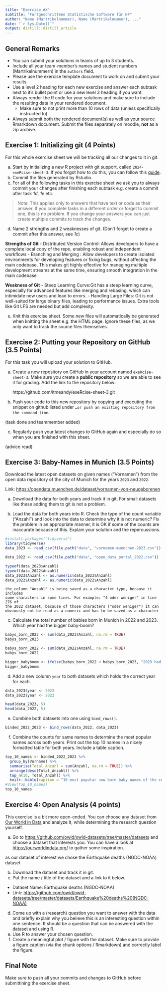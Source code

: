 ```yaml
---
title: "Exercise #X"
subtitle: "Fortgeschrittene Statistische Software für NF"
author: "Name (Martrikelnummer), Name (Martrikelnummer), ..."
date: "`r Sys.Date()`"
output: distill::distill_article
---
```


## General Remarks

-   You can submit your solutions in teams of up to 3 students.
-   Include all your team-member's names and student numbers
    (Martrikelnummern) in the `authors` field.
-   Please use the exercise template document to work on and submit your
    results.
-   Use a level 2 heading for each new exercise and answer each subtask
    next to it's bullet point or use a new level 3 heading if you want.
-   Always render the R code for your solutions and make sure to include
    the resulting data in your rendered document.
    -   Make sure to not print more than 10 rows of data (unless
        specifically instructed to).
-   Always submit both the rendered document(s) as well as your source
    Rmarkdown document. Submit the files separately on moodle, **not**
    as a zip archive.

## Exercise 1: Initializing git (4 Points)

For this whole exercise sheet we will be tracking all our changes to it
in git.

a)  Start by initializing a new R project with git support, called
    `2024-exeRcise-sheet-3`. If you forgot how to do this, you can
    follow this
    [guide](https://malikaihle.github.io/Introduction-RStudio-Git-GitHub/rstudio_project.html).
b)  Commit the files generated by Rstudio.
c)  For all of the following tasks in this exercise sheet we ask you to
    always commit your changes after finishing each subtask e.g. create
    a commit after task *1d*, *1e* etc.

> Note: This applies only to answers that have text or code as their
> answer. If you complete tasks in a different order or forget to commit
> one, this is no problem. If you change your answers you can just
> create multiple commits to track the changes.

d)  Name 2 strengths and 2 weaknesses of git. (Don't forget to create a
    commit after this answer, see *1c*)
    
    
**Strengths of Git**
- Distributed Version Control: Allows developers to have a complete local copy of the repo, enabling robust and independent workflows
- Branching and Merging : Allow developers to create isolated environments for developing features or fixing bugs, without affecting the main codebase. This makes git highly effective for managing multiple development streams at the same time, ensuring smooth integration in the main codebase

**Weakness of Git**
- Steep Learning Curve:Git has a steep learning curve, especially for advanced features like merging and rebasing, which can intimidate new users and lead to errors.
- Handling Large Files: Git is not well-suited for large binary files, leading to performance issues. Extra tools like Git LFS are needed but add complexity.


e)  Knit this exercise sheet. Some new files will automatically be
    generated when knitting the sheet e.g. the HTML page. Ignore these
    files, as we only want to track the source files themselves.

## Exercise 2: Putting your Repository on GitHub (3.5 Points)

For this task you will upload your solution to GitHub.

a)  Create a new repository on GitHub in your account named
    `exeRcise-sheet-3`. Make sure you create a **public repository** so
    we are able to see it for grading. Add the link to the repository
    below:
    
    https://github.com/itmeandy/exeRcise-sheet-3.git 
    
b)  Push your code to this new repository by copying and executing the
    snippet on github listed under
    `…or push an existing repository from the command line`.
    
  (task done and teammember added)
    
c)  Regularly push your latest changes to GitHub again and especially do
    so when you are finished with this sheet.
    
  (advice read)

## Exercise 3: Baby-Names in Munich (3.5 Points)

Download the latest open datasets on given names ("Vornamen") from the
open data repository of the city of Munich for the years `2023` and
`2022`.

Link: <https://opendata.muenchen.de/dataset/vornamen-von-neugeborenen>

a)  Download the data for both years and track it in git. For small
    datasets like these adding them to git is not a problem.

b)  Load the data for both years into R. Check the type of the count
    variable ("Anzahl") and look into the data to determine why it is
    not numeric? Fix the problem in an appropriate manner, it is OK if
    some of the counts are inaccurate because of this. Explain your
    solution and the repercussions.
    
```r
#install.packages("tidyverse")
library(tidyverse)
data_2023 <- read_csv(file.path("data", "vornamen-muenchen-2023.csv"))

data_2022 <- read_csv(file.path("data", "open_data_portal_2022.csv"))

typeof(data_2023$Anzahl)
typeof(data_2022$Anzahl)
data_2023$Anzahl <- as.numeric(data_2023$Anzahl)
data_2022$Anzahl <- as.numeric(data_2022$Anzahl)
```
    the column "Anzahl" is being saved as a character type, because it includes 
    some characters in some lines. For example: "4 oder weniger" in line 276 of
    the 2022 dataset, because of those characters ("oder weniger") it can 
    obviously not be read as a numeric and has to be saved as a character
    
    

c)  Calculate the total number of babies born in Munich in 2022
    and 2023. Which year had the bigger baby-boom?
    
```r
babys_born_2023 <- sum(data_2023$Anzahl, na.rm = TRUE)
babys_born_2023

babys_born_2022 <- sum(data_2022$Anzahl, na.rm = TRUE)
babys_born_2022

bigger_babyboom <- ifelse(babys_born_2022 < babys_born_2023, "2023 had a bigger Babyboom", "2022 had a bigger Babyboom")
bigger_babyboom
```
    

d)  Add a new column `year` to both datasets which holds the correct
    year for each.
    
```r
data_2023$year <- 2023 
data_2022$year <- 2022

head(data_2023, 5)
head(data_2022, 5)
```
    

e)  Combine both datasets into one using `bind_rows()`.

```r
binded_2022_2023 <- bind_rows(data_2022, data_2023)
```


f)  Combine the counts for same names to determine the most popular
    names across both years. Print out the top 10 names in a nicely
    formatted table for both years. Include a table caption.
    
```r
top_10_names <- binded_2022_2023 %>% 
  group_by(Vorname) %>%
  summarise(Total_Anzahl = sum(Anzahl, na.rm = TRUE)) %>%
  arrange(desc(Total_Anzahl)) %>%
  top_n(10, Total_Anzahl) %>% 
  knitr::kable(caption = "10 most popular new born baby names of the combined years 2022 and 2023")
#View(top_10_names)
top_10_names
```
    

## Exercise 4: Open Analysis (4 points)

This exercise is a bit more open-ended. You can choose any dataset from
[Our World in Data](https://ourworldindata.org/) and analyze it, while
determining the research question yourself.

a)  Go to <https://github.com/owid/owid-datasets/tree/master/datasets>
    and choose a dataset that interests you. You can have a look at
    <https://ourworldindata.org/> to gather some inspiration.
    
  as our dataset of interest we chose the Earthquake deaths (NGDC-NOAA) dataset
    
b)  Download the dataset and track it in git.
c)  Put the name / title of the dataset and a link to it below.

-   Dataset Name: Earthquake deaths (NGDC-NOAA)
-   Link: <https://github.com/owid/owid-datasets/tree/master/datasets/Earthquake%20deaths%20(NGDC-NOAA)>

d)  Come up with a (research) question you want to answer with the data
    and briefly explain why you believe this is an interesting question
    within one sentence. It should be a question that can be answered
    with the dataset and using R.
e)  Use R to answer your chosen question.
f)  Create a meaningful plot / figure with the dataset. Make sure to
    provide a figure caption (via the chunk options / Rmarkdown) and
    correctly label the figure.

## Final Note

Make sure to push all your commits and changes to GitHub before
submittining the exercise sheet.
